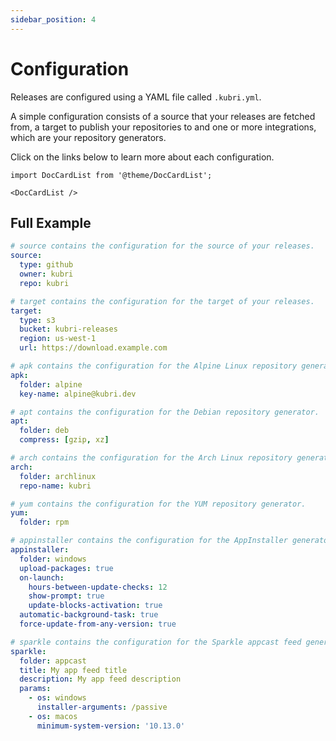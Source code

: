 ```yaml
---
sidebar_position: 4
---
```


# Configuration

Releases are configured using a YAML file called `.kubri.yml`.

A simple configuration consists of a source that your releases are fetched from, a target to publish
your repositories to and one or more integrations, which are your repository generators.

Click on the links below to learn more about each configuration.

```mdx-code-block
import DocCardList from '@theme/DocCardList';

<DocCardList />
```

## Full Example

```yaml
# source contains the configuration for the source of your releases.
source:
  type: github
  owner: kubri
  repo: kubri

# target contains the configuration for the target of your releases.
target:
  type: s3
  bucket: kubri-releases
  region: us-west-1
  url: https://download.example.com

# apk contains the configuration for the Alpine Linux repository generator.
apk:
  folder: alpine
  key-name: alpine@kubri.dev

# apt contains the configuration for the Debian repository generator.
apt:
  folder: deb
  compress: [gzip, xz]

# arch contains the configuration for the Arch Linux repository generator.
arch:
  folder: archlinux
  repo-name: kubri

# yum contains the configuration for the YUM repository generator.
yum:
  folder: rpm

# appinstaller contains the configuration for the AppInstaller generator.
appinstaller:
  folder: windows
  upload-packages: true
  on-launch:
    hours-between-update-checks: 12
    show-prompt: true
    update-blocks-activation: true
  automatic-background-task: true
  force-update-from-any-version: true

# sparkle contains the configuration for the Sparkle appcast feed generator.
sparkle:
  folder: appcast
  title: My app feed title
  description: My app feed description
  params:
    - os: windows
      installer-arguments: /passive
    - os: macos
      minimum-system-version: '10.13.0'
```

